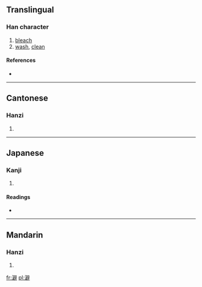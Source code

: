==Translingual==

===Han character===
{{Han char|rn=85|rad=水|as=13|sn=16|four=3014<sub>1</sub>|canj=水尸口十 (ESRJ)}}

# [[bleach]]
# [[wash]], [[clean]]

====References====
* {{Han ref|kx=0654.070|dkj=18428|dj=1064.060|hdz=31765.010|uh=6FBC|ud=28604|bh=E9ED|bd=59885}}

----

==Cantonese==

===Hanzi===
{{yue-hanzi|jyut=|y=pik1}}

# {{defn|Cantonese|sort=水13}}

----

==Japanese==

===Kanji===
{{ja-kanji|grade=|rs=水13}}

# {{defn|Japanese|sort=水13}}

====Readings====
* {{ja-readings|on=[[へき]] (heki), [[ひゃく]] (hyaku), [[けき]] (keki)|kun=[[ただよい]] (tadayoi)}}

----

==Mandarin==

===Hanzi===
{{cmn-hanzi|pin=[[pì]] ([[pi4]])|wg=p'i<sup>4</sup>}}

# {{defn|Mandarin|sort=水13}}

[[fr:澼]]
[[pl:澼]]